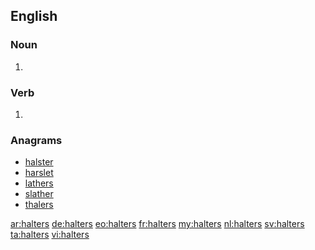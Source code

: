 ==English==

===Noun===
{{head|en|plural}}

# {{plural of|halter|lang=en}}

===Verb===
{{head|en|verb form}}

# {{en-third-person singular of|halter}}

===Anagrams===
* [[halster#English|halster]]
* [[harslet#English|harslet]]
* [[lathers#English|lathers]]
* [[slather#English|slather]]
* [[thalers#English|thalers]]

[[ar:halters]]
[[de:halters]]
[[eo:halters]]
[[fr:halters]]
[[my:halters]]
[[nl:halters]]
[[sv:halters]]
[[ta:halters]]
[[vi:halters]]